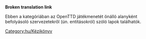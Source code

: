 '''Broken translation link'''

Ebben a kategóriában az OpenTTD játékmenetét önálló alanyként befolyásoló szervezetekről (ún. entitásokról) szóló lapok találhatók.

[[Category:hu/Kézikönyv]]